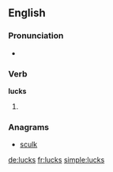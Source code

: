 {{also|Lucks}}
==English==

===Pronunciation===
* {{rhymes|ʌks}}

===Verb===
'''lucks'''

# {{en-third-person singular of|luck}}

===Anagrams===
* [[sculk#English|sculk]]

[[de:lucks]]
[[fr:lucks]]
[[simple:lucks]]